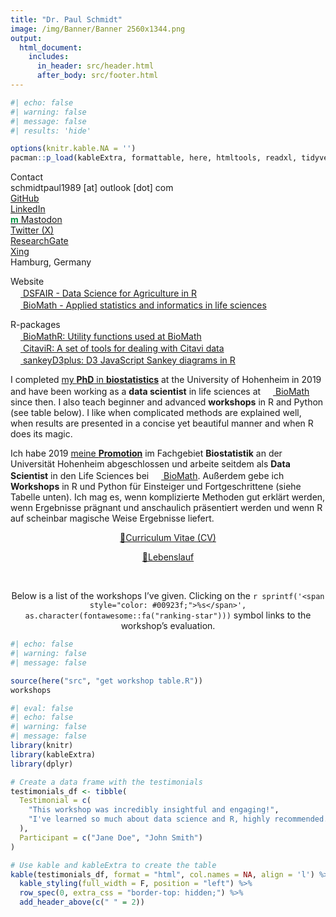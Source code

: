 ---
title: "Dr. Paul Schmidt"
image: /img/Banner/Banner 2560x1344.png
output: 
  html_document:
    includes:
      in_header: src/header.html
      after_body: src/footer.html
---

```{r setup}
#| echo: false
#| warning: false
#| message: false
#| results: 'hide'

options(knitr.kable.NA = '')
pacman::p_load(kableExtra, formattable, here, htmltools, readxl, tidyverse)
```

<!-- Contact symbols left -->
<div class = "row"> 
<div class = "col-md-5">

Contact </br>
<i class="fa fa-envelope" style="color: #00923f;">
</i> schmidtpaul1989 [at] outlook [dot] com </a> </br>
<a href="https://github.com/SchmidtPaul/">
<i class="fa fa-github" style="color: #00923f;">
</i> GitHub </a> </br>
<a href="https://www.linkedin.com/in/schmidtpaul1989/">
<i class="fa fa-linkedin" style="color: #00923f;">
</i> LinkedIn </a> </br>
<a href="https://mastodon.social/@Schmidtpaul1989">
<span style="font-weight: bold; color: #00923f;">m</span>
</i> Mastodon </a> </br>
<a href="https://twitter.com/SchmidtPaul1989">
<i class="fa fa-twitter" style="color: #00923f;">
</i> Twitter (X) </a> </br>
<a href="https://www.researchgate.net/profile/Paul_Schmidt17">
<i class="fa fa-pencil" style="color: #00923f;">
</i> ResearchGate </a> </br>
<a href="https://www.xing.com/profile/Paul_Schmidt393/cv">
<i class="fa fa-xing" style="color: #00923f;">
</i> Xing </a> </br> 
<i class="fa fa-home" style="color: #00923f;">
</i> Hamburg, Germany </br>

</div> 
<!-- Contact symbols right -->
<div class = "col-md-7">

Website </br>
<a href="https://schmidtpaul.github.io/dsfair_quarto/">
<img src="https://github.com/SchmidtPaul/dsfair_quarto/blob/master/img/favicon-32x32.png?raw=true" width=16 height=16/>
</i> DSFAIR - Data Science for Agriculture in R </a> </br>
<a href="https://www.biomath.de/">
<img src="https://raw.githubusercontent.com/SchmidtPaul/Schmidtpaul.github.io/main/img/Banner/images/BioMathfavicon-32x32.png" width=16 height=16/>
</i>BioMath - Applied statistics and informatics in life sciences</a>

R-packages </br>
<a href="https://schmidtpaul.github.io/BioMathR/">
<img src="https://raw.githubusercontent.com/SchmidtPaul/BioMathR/main/docs/favicon-32x32.png" width=16 height=16/>
</i> BioMathR: Utility functions used at BioMath </a> </br>
<a href="https://schmidtpaul.github.io/CitaviR/">
<img src="https://raw.githubusercontent.com/SchmidtPaul/CitaviR/master/docs/favicon-32x32.png" width=16 height=16/>
</i> CitaviR: A set of tools for dealing with Citavi data </a> </br>
<a href="https://schmidtpaul.github.io/sankeyD3plus/">
<img src="https://raw.githubusercontent.com/SchmidtPaul/sankeyD3plus/main/docs/favicon-32x32.png" width=16 height=16/>
</i> sankeyD3plus: D3 JavaScript Sankey diagrams in R </a> </br>

</div> 
</div>

<!-- Kurzbeschreibung eng -->
<div class = "row"> 
<div class = "col-md-5">
I completed <a href='https://opus.uni-hohenheim.de/volltexte/2020/1720/'>my **PhD** in **biostatistics**</a> at the University of Hohenheim in 2019 and have been working as a **data scientist** in life sciences at <a href="https://www.biomath.de/">
<img src="https://raw.githubusercontent.com/SchmidtPaul/Schmidtpaul.github.io/main/img/Banner/images/BioMathfavicon-32x32.png" width=16 height=16/>
</i>BioMath</a> since then. I also teach beginner and advanced **workshops** in R and Python (see table below). I like when complicated methods are explained well, when results are presented in a concise yet beautiful manner and when R does its magic.
</div> 
<!-- Kurzbeschreibung deu -->
<div class = "col-md-7">
Ich habe 2019 <a href='https://opus.uni-hohenheim.de/volltexte/2020/1720/'>meine **Promotion**</a> im Fachgebiet **Biostatistik** an der Universität Hohenheim abgeschlossen und arbeite seitdem als **Data Scientist** in den Life Sciences bei <a href="https://www.biomath.de/">
<img src="https://raw.githubusercontent.com/SchmidtPaul/Schmidtpaul.github.io/main/img/Banner/images/BioMathfavicon-32x32.png" width=16 height=16/>
</i>BioMath</a>. Außerdem gebe ich **Workshops** in R und Python für Einsteiger und Fortgeschrittene (siehe Tabelle unten). Ich mag es, wenn komplizierte Methoden gut erklärt werden, wenn Ergebnisse prägnant und anschaulich präsentiert werden und wenn R auf scheinbar magische Weise Ergebnisse liefert.
</div>
</div>

<div class = "row"> 
<div class = "col-md-5">
<p align="center"><a href="https://github.com/SchmidtPaul/Schmidtpaul.github.io/blob/main/CV/CVeng.pdf" target="_blank" rel="noopener noreferrer">&#128195;Curriculum Vitae (CV)</a></p>
</div> 
<div class = "col-md-7">
<p align="center"><a href="https://github.com/SchmidtPaul/Schmidtpaul.github.io/blob/main/CV/CVger.pdf" target="_blank" rel="noopener noreferrer">&#128195;Lebenslauf</a></p>
</div> 
</div>
<br>

<p align="center">Below is a list of the workshops I've given. Clicking on the `r sprintf('<span style="color: #00923f;">%s</span>', as.character(fontawesome::fa("ranking-star")))` symbol links to the workshop's evaluation.</p>

<!-- Workshop Tabelle -->
```{r workshops}
#| echo: false
#| warning: false
#| message: false

source(here("src", "get workshop table.R"))
workshops
```

```{r}
#| eval: false
#| echo: false
#| warning: false
#| message: false
library(knitr)
library(kableExtra)
library(dplyr)

# Create a data frame with the testimonials
testimonials_df <- tibble(
  Testimonial = c(
    "This workshop was incredibly insightful and engaging!",
    "I've learned so much about data science and R, highly recommended."
  ),
  Participant = c("Jane Doe", "John Smith")
)

# Use kable and kableExtra to create the table
kable(testimonials_df, format = "html", col.names = NA, align = 'l') %>% 
  kable_styling(full_width = F, position = "left") %>%
  row_spec(0, extra_css = "border-top: hidden;") %>%
  add_header_above(c(" " = 2))
```

